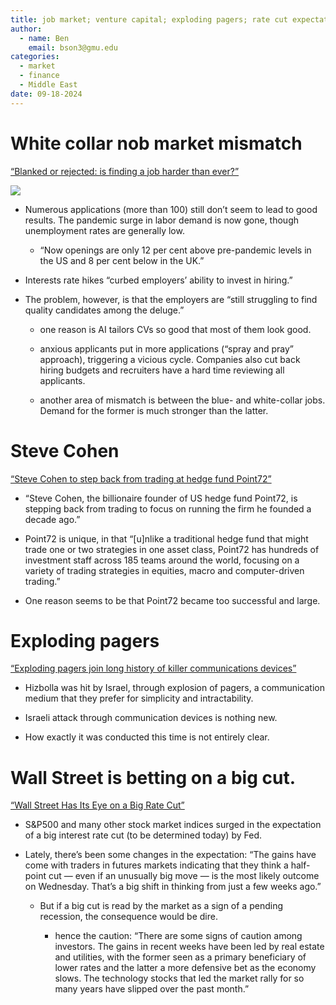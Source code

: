 ```yaml
---
title: job market; venture capital; exploding pagers; rate cut expectations
author:
  - name: Ben
    email: bson3@gmu.edu
categories:
  - market
  - finance
  - Middle East
date: 09-18-2024
---
```


# White collar nob market mismatch 
["Blanked or rejected: is finding a job harder than ever?"](https://www.ft.com/content/1429fcb2-e0ef-4e47-b2b8-8bd225ac2fe2)

![](chart1.png)

- Numerous applications (more than 100) still don't seem to lead to good results. The pandemic surge in labor demand is now gone, though unemployment rates are generally low.

  - "Now openings are only 12 per cent above pre-pandemic levels in the US and 8 per cent below in the UK."
  
- Interests rate hikes "curbed employers' ability to invest in hiring."

- The problem, however, is that the employers are "still struggling to find quality candidates among the deluge."

  - one reason is AI tailors CVs so good that most of them look good.
  
  - anxious applicants put in more applications ("spray and pray" approach), triggering a vicious cycle. Companies also cut back hiring budgets and recruiters have a hard time reviewing all applicants. 
  
  - another area of mismatch is between the blue- and white-collar jobs. Demand for the former is much stronger than the latter.


# Steve Cohen

["Steve Cohen to step back from trading at hedge fund Point72"](https://www.ft.com/content/cfbe7eed-5c6c-4c4e-b717-92eea75f1f40)

- "Steve Cohen, the billionaire founder of US hedge fund Point72, is stepping back from trading to focus on running the firm he founded a decade ago."

- Point72 is unique, in that "[u]nlike a traditional hedge fund that might trade one or two strategies in one asset class, Point72 has hundreds of investment staff across 185 teams around the world, focusing on a variety of trading strategies in equities, macro and computer-driven trading."

- One reason seems to be that Point72 became too successful and large.

# Exploding pagers

["Exploding pagers join long history of killer communications devices"](https://www.ft.com/content/dbaac693-2fd2-41bc-b5e7-6c2c7dd92277)

- Hizbolla was hit by Israel, through explosion of pagers, a communication medium that they prefer for simplicity and intractability.

- Israeli attack through communication devices is nothing new. 

- How exactly it was conducted this time is not entirely clear.

# Wall Street is betting on a big cut.

["Wall Street Has Its Eye on a Big Rate Cut"](https://www.nytimes.com/2024/09/18/business/stock-market-fed-rate-cut.html)

- S&P500 and many other stock market indices surged in the expectation of a big interest rate cut (to be determined today) by Fed.

- Lately, there's been some changes in the expectation: "The gains have come with traders in futures markets indicating that they think a half-point cut — even if an unusually big move — is the most likely outcome on Wednesday. That’s a big shift in thinking from just a few weeks ago."

  - But if a big cut is read by the market as a sign of a pending recession, the consequence would be dire.
  
    - hence the caution: "There are some signs of caution among investors. The gains in recent weeks have been led by real estate and utilities, with the former seen as a primary beneficiary of lower rates and the latter a more defensive bet as the economy slows. The technology stocks that led the market rally for so many years have slipped over the past month."
